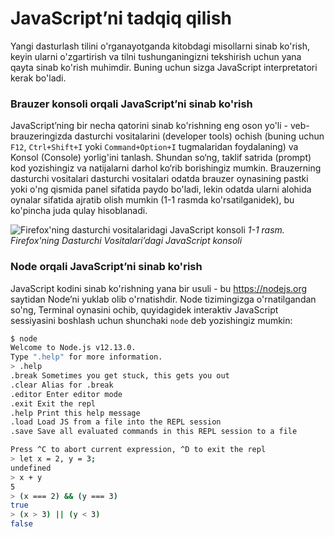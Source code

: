 # JavaScript’ni tadqiq qilish

Yangi dasturlash tilini o'rganayotganda kitobdagi misollarni sinab ko'rish, keyin ularni o'zgartirish va tilni tushunganingizni tekshirish uchun yana qayta sinab ko'rish muhimdir. Buning uchun sizga JavaScript interpretatori kerak bo'ladi.

### Brauzer konsoli orqali JavaScript’ni sinab ko'rish

JavaScript’ning bir necha qatorini sinab ko'rishning eng oson yo'li - veb-brauzeringizda dasturchi vositalarini (developer tools) ochish (buning uchun `F12`, `Ctrl+Shift+I` yoki `Command+Option+I` tugmalaridan foydalaning) va Konsol (Console) yorlig'ini tanlash. Shundan so‘ng, taklif satrida (prompt) kod yozishingiz va natijalarni darhol ko‘rib borishingiz mumkin. Brauzerning dasturchi vositalari dasturchi vositalari odatda brauzer oynasining pastki yoki o'ng qismida panel sifatida paydo bo'ladi, lekin odatda ularni alohida oynalar sifatida ajratib olish mumkin (1-1 rasmda ko'rsatilganidek), bu ko'pincha juda qulay hisoblanadi.

![Firefox'ning dasturchi vositalaridagi JavaScript konsoli](/javascript-definitive-guide/developer-tools.png)
_1-1 rasm. Firefox'ning Dasturchi Vositalari’dagi JavaScript konsoli_ 

### Node orqali JavaScript’ni sinab ko'rish

JavaScript kodini sinab ko'rishning yana bir usuli - bu https://nodejs.org saytidan Node’ni yuklab olib o'rnatishdir. Node tizimingizga o'rnatilgandan so'ng, Terminal oynasini ochib, quyidagidek interaktiv JavaScript sessiyasini boshlash uchun shunchaki `node` deb yozishingiz mumkin:

```bash
$ node
Welcome to Node.js v12.13.0.
Type ".help" for more information.
> .help
.break Sometimes you get stuck, this gets you out
.clear Alias for .break
.editor Enter editor mode
.exit Exit the repl
.help Print this help message
.load Load JS from a file into the REPL session
.save Save all evaluated commands in this REPL session to a file

Press ^C to abort current expression, ^D to exit the repl
> let x = 2, y = 3;
undefined
> x + y
5
> (x === 2) && (y === 3)
true
> (x > 3) || (y < 3)
false
```
